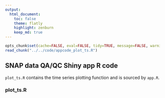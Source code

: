 ```yaml
---
output:
  html_document:
    toc: false
    theme: flatly
    highlight: zenburn
    keep_md: true
---
```


```r
opts_chunk$set(cache=FALSE, eval=FALSE, tidy=TRUE, message=FALSE, warning=FALSE)
read_chunk("../../code/appcode_plot_ts.R")
```

##
##
## SNAP data QA/QC Shiny app R code

`plot_ts.R` contains the time series plotting function and is sourced by `app.R`.

### plot_ts.R

```r
```
